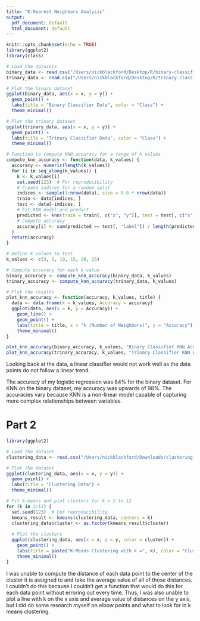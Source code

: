 ```yaml
---
title: "K-Nearest Neighbors Analysis"
output:
  pdf_document: default
  html_document: default
---
```


```r
knitr::opts_chunk$set(echo = TRUE)
library(ggplot2)
library(class)
```

```r
# Load the datasets
binary_data <- read.csv("/Users/nickblackford/Desktop/R/binary-classifier-data (1).csv")
trinary_data <- read.csv("/Users/nickblackford/Desktop/R/trinary-classifier-data.csv")

# Plot the binary dataset
ggplot(binary_data, aes(x = x, y = y)) +
  geom_point() +
  labs(title = "Binary Classifier Data", color = "Class") +
  theme_minimal()

# Plot the trinary dataset
ggplot(trinary_data, aes(x = x, y = y)) +
  geom_point() +
  labs(title = "Trinary Classifier Data", color = "Class") +
  theme_minimal()
```

```r
# Function to compute KNN accuracy for a range of k values
compute_knn_accuracy <- function(data, k_values) {
  accuracy <- numeric(length(k_values))
  for (i in seq_along(k_values)) {
    k <- k_values[i]
    set.seed(123)  # For reproducibility
    # Create indices for a random split
    indices <- sample(1:nrow(data), size = 0.8 * nrow(data))
    train <- data[indices, ]
    test <- data[-indices, ]
    # Fit KNN model and predict
    predicted <- knn(train = train[, c("x", "y")], test = test[, c("x", "y")], cl = train[, "label"], k = k)
    # Compute accuracy
    accuracy[i] <- sum(predicted == test[, "label"]) / length(predicted)
  }
  return(accuracy)
}

# Define k values to test
k_values <- c(3, 5, 10, 15, 20, 25)

# Compute accuracy for each k value
binary_accuracy <- compute_knn_accuracy(binary_data, k_values)
trinary_accuracy <- compute_knn_accuracy(trinary_data, k_values)

# Plot the results
plot_knn_accuracy <- function(accuracy, k_values, title) {
  data <- data.frame(k = k_values, Accuracy = accuracy)
  ggplot(data, aes(x = k, y = Accuracy)) +
    geom_line() +
    geom_point() +
    labs(title = title, x = "k (Number of Neighbors)", y = "Accuracy") +
    theme_minimal()
}

plot_knn_accuracy(binary_accuracy, k_values, "Binary Classifier KNN Accuracy")
plot_knn_accuracy(trinary_accuracy, k_values, "Trinary Classifier KNN Accuracy")
```

Looking back at the data, a linear classifier would not work well as the data points do not follow a linear trend. 


The accuracy of my logistic regression was 84% for the binary dataset. For KNN on the binary dataset, my accuracy was upwards of 98%. The accuracies vary because KNN is a non-linear model capable of capturing more complex relationships between variables. 

# Part 2 

```r
library(ggplot2)

# Load the dataset
clustering_data <- read.csv("/Users/nickblackford/Downloads/clustering-data.csv")

# Plot the dataset
ggplot(clustering_data, aes(x = x, y = y)) +
  geom_point() +
  labs(title = "Clustering Data") +
  theme_minimal()
```

```r
# Fit k-means and plot clusters for k = 2 to 12
for (k in 2:12) {
  set.seed(123)  # For reproducibility
  kmeans_result <- kmeans(clustering_data, centers = k)
  clustering_data$cluster <- as.factor(kmeans_result$cluster)
  
  # Plot the clusters
  ggplot(clustering_data, aes(x = x, y = y, color = cluster)) +
    geom_point() +
    labs(title = paste("K-Means Clustering with k =", k), color = "Cluster") +
    theme_minimal()
}
```

I was unable to compute the distance of each data point to the center of the cluster it is assigned to and take the average value of all of those distances. I couldn't do this because I couldn't get a function that would do this for each data point without erroring out every time. Thus, I was also unable to plot a line with k on the x axis and average value of distances on the y axis, but I did do some research myself on elbow points and what to look for in k means clustering. 